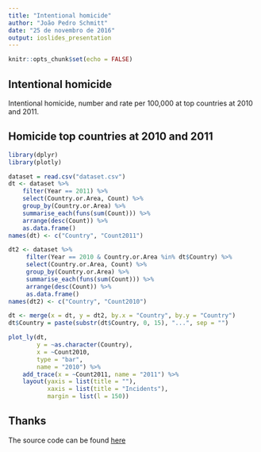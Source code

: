 ```yaml
---
title: "Intentional homicide"
author: "João Pedro Schmitt"
date: "25 de novembro de 2016"
output: ioslides_presentation
---
```


```r
knitr::opts_chunk$set(echo = FALSE)
```

## Intentional homicide

Intentional homicide, number and rate per 100,000 at top countries at 2010 and 2011.

## Homicide top countries at 2010 and 2011

```r
library(dplyr)
library(plotly)

dataset = read.csv("dataset.csv")
dt <- dataset %>% 
    filter(Year == 2011) %>%
    select(Country.or.Area, Count) %>% 
    group_by(Country.or.Area) %>% 
    summarise_each(funs(sum(Count))) %>% 
    arrange(desc(Count)) %>%
    as.data.frame()
names(dt) <- c("Country", "Count2011")

dt2 <- dataset %>% 
     filter(Year == 2010 & Country.or.Area %in% dt$Country) %>%
     select(Country.or.Area, Count) %>% 
     group_by(Country.or.Area) %>% 
     summarise_each(funs(sum(Count))) %>% 
     arrange(desc(Count)) %>%
     as.data.frame()
names(dt2) <- c("Country", "Count2010")

dt <- merge(x = dt, y = dt2, by.x = "Country", by.y = "Country")
dt$Country = paste(substr(dt$Country, 0, 15), "...", sep = "")

plot_ly(dt, 
        y = ~as.character(Country), 
        x = ~Count2010, 
        type = "bar", 
        name = "2010") %>%
    add_trace(x = ~Count2011, name = "2011") %>%
    layout(yaxis = list(title = ""), 
           xaxis = list(title = "Incidents"), 
           margin = list(l = 150))
```


## Thanks

The source code can be found [here](https://github.com/schmittjoaopedro/data-products-peer3)
